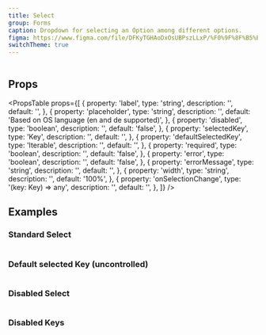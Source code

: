 ```yaml
---
title: Select
group: Forms
caption: Dropdown for selecting an Option among different options.
figma: https://www.figma.com/file/DFKyTGHAoDxOsUBPszLLxP/%F0%9F%8F%B5%EF%B8%8FMarigold?node-id=2596%3A2348
switchTheme: true
---
```


```tsx preview file=components/Select/select-basic.demo.tsx

```

## Props

<PropsTable
  props={[
    {
      property: 'label',
      type: 'string',
      description: '',
      default: '',
    },
    {
      property: 'placeholder',
      type: 'string',
      description: '',
      default: 'Based on OS language (en and de supported)',
    },
    {
      property: 'disabled',
      type: 'boolean',
      description: '',
      default: 'false',
    },
    {
      property: 'selectedKey',
      type: 'Key',
      description: '',
      default: '',
    },
    {
      property: 'defaultSelectedKey',
      type: 'Iterable<Key>',
      description: '',
      default: '',
    },
    {
      property: 'required',
      type: 'boolean',
      description: '',
      default: 'false',
    },
    {
      property: 'error',
      type: 'boolean',
      description: '',
      default: 'false',
    },
    {
      property: 'errorMessage',
      type: 'string',
      description: '',
      default: '',
    },
    {
      property: 'width',
      type: 'string',
      description: '',
      default: '100%',
    },
    {
      property: 'onSelectionChange',
      type: '(key: Key) => any',
      description: '',
      default: '',
    },
  ]}
/>

## Examples

### Standard Select

```tsx preview file=components/Select/select-basic.demo.tsx

```

### Default selected Key (uncontrolled)

```tsx preview file=components/Select/select-default-selected.demo.tsx

```

### Disabled Select

```tsx preview file=components/Select/select-disabled.demo.tsx

```

### Disabled Keys

```tsx preview file=components/Select/select-diabled-keys.demo.tsx

```
